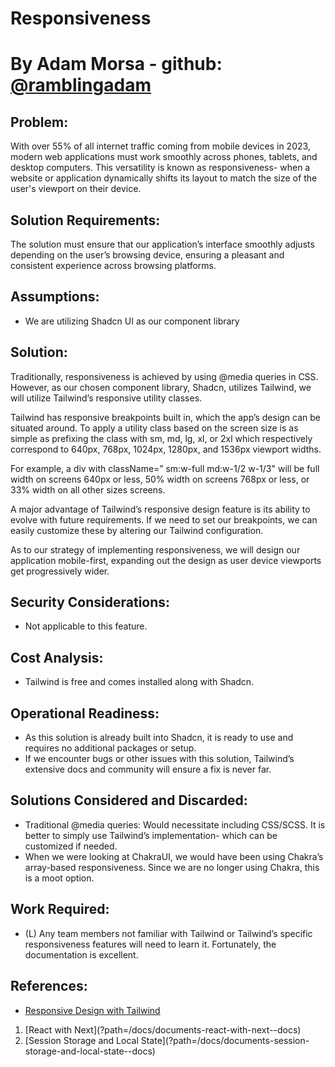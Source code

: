 
# Responsiveness

# By Adam Morsa - github: [@ramblingadam](https://github.com/ramblingadam)

## Problem:

With over 55% of all internet traffic coming from mobile devices in 2023, modern web applications must work smoothly across phones, tablets, and desktop computers.
This versatility is known as responsiveness- when a website or application dynamically shifts its
layout to match the size of the user's viewport on their device.

## Solution Requirements:

The solution must ensure that our application’s interface smoothly adjusts depending on the
user’s browsing device, ensuring a pleasant and consistent experience across browsing
platforms.

## Assumptions:

- We are utilizing Shadcn UI as our component library

## Solution:

Traditionally, responsiveness is achieved by using @media queries in CSS. However, as our
chosen component library, Shadcn, utilizes Tailwind, we will utilize Tailwind’s responsive utility
classes.

Tailwind has responsive breakpoints built in, which the app’s design can be situated around. To
apply a utility class based on the screen size is as simple as prefixing the class with sm, md,
lg, xl, or 2xl which respectively correspond to 640px, 768px, 1024px, 1280px, and 1536px
viewport widths.

For example, a div with className=” sm:w-full md:w-1/2 w-1/3" will be full width on
screens 640px or less, 50% width on screens 768px or less, or 33% width on all other sizes
screens.

A major advantage of Tailwind’s responsive design feature is its ability to evolve with future
requirements. If we need to set our breakpoints, we can easily customize these by altering
our Tailwind configuration.

As to our strategy of implementing responsiveness, we will design our application mobile-first,
expanding out the design as user device viewports get progressively wider.

## Security Considerations:

- Not applicable to this feature.

## Cost Analysis:

- Tailwind is free and comes installed along with Shadcn.

## Operational Readiness:

- As this solution is already built into Shadcn, it is ready to use and requires no additional
  packages or setup.
- If we encounter bugs or other issues with this solution, Tailwind’s extensive docs and
  community will ensure a fix is never far.

## Solutions Considered and Discarded:

- Traditional @media queries: Would necessitate including CSS/SCSS. It is better to
  simply use Tailwind’s implementation- which can be customized if needed.
- When we were looking at ChakraUI, we would have been using Chakra’s array-based
  responsiveness. Since we are no longer using Chakra, this is a moot option.

## Work Required:

- (L) Any team members not familiar with Tailwind or Tailwind’s specific responsiveness
  features will need to learn it. Fortunately, the documentation is excellent.

## References:

- [Responsive Design with Tailwind](https://tailwindcss.com/docs/responsive-design)

<ol className="doc_nav_links">
  <li>[React with Next](?path=/docs/documents-react-with-next--docs)</li>
  <li>
    [Session Storage and Local
    State](?path=/docs/documents-session-storage-and-local-state--docs)
  </li>
</ol>
